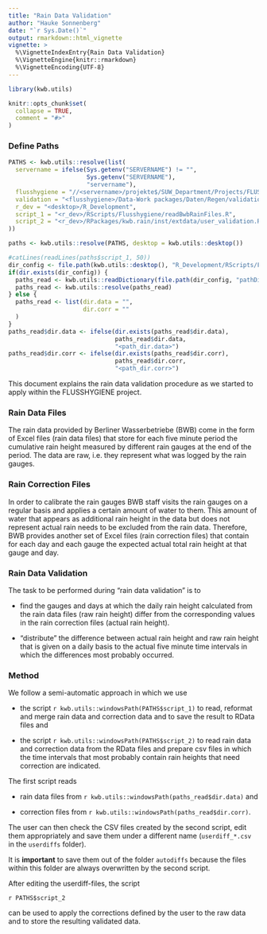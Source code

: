 ```yaml
---
title: "Rain Data Validation"
author: "Hauke Sonnenberg"
date: "`r Sys.Date()`"
output: rmarkdown::html_vignette
vignette: >
  %\VignetteIndexEntry{Rain Data Validation}
  %\VignetteEngine{knitr::rmarkdown}
  %\VignetteEncoding{UTF-8}
---
```


```r
library(kwb.utils)

knitr::opts_chunk$set(
  collapse = TRUE,
  comment = "#>"
)
```

### Define Paths

```r

PATHS <- kwb.utils::resolve(list(
  servername = ifelse(Sys.getenv("SERVERNAME") != "",
                      Sys.getenv("SERVERNAME"),
                      "servername"),
  flusshygiene = "//<servername>/projekte$/SUW_Department/Projects/FLUSSHYGIENE",
  validation = "<flusshygiene>/Data-Work packages/Daten/Regen/validation",
  r_dev = "<desktop>/R_Development",
  script_1 = "<r_dev>/RScripts/Flusshygiene/readBwbRainFiles.R",
  script_2 = "<r_dev>/RPackages/kwb.rain/inst/extdata/user_validation.R"
))

paths <- kwb.utils::resolve(PATHS, desktop = kwb.utils::desktop())

#catLines(readLines(paths$script_1, 50))
dir_config <- file.path(kwb.utils::desktop(), "R_Development/RScripts/Flusshygiene/config")
if(dir.exists(dir_config)) {
  paths_read <- kwb.utils::readDictionary(file.path(dir_config, "pathDictionary.txt"))
  paths_read <- kwb.utils::resolve(paths_read)
} else {
  paths_read <- list(dir.data = "", 
                     dir.corr = ""
  )  
}
paths_read$dir.data <- ifelse(dir.exists(paths_read$dir.data),
                              paths_read$dir.data, 
                              "<path_dir.data>")
paths_read$dir.corr <- ifelse(dir.exists(paths_read$dir.corr),
                              paths_read$dir.corr, 
                              "<path_dir.corr>")
```

This document explains the rain data validation procedure as we started to apply 
within the FLUSSHYGIENE project.

### Rain Data Files

The rain data provided by Berliner Wasserbetriebe (BWB) come in the form of 
Excel files (rain data files) that store for each five minute period the 
cumulative rain height measured by different rain gauges at the end of the 
period. The data are raw, i.e. they represent what was logged by the rain 
gauges. 

### Rain Correction Files

In order to calibrate the rain gauges BWB staff visits the rain gauges on a 
regular basis and applies a certain amount of water to them. This amount of 
water that appears as additional rain height in the data but does not represent 
actual rain needs to be excluded from the rain data. Therefore, BWB provides 
another set of Excel files (rain correction files) that contain for each day and 
each gauge the expected actual total rain height at that gauge and day.

### Rain Data Validation

The task to be performed during "rain data validation" is to 

- find the gauges and days at which the daily rain height calculated from the
rain data files (raw rain height) differ from the corresponding values in the 
rain correction files (actual rain height).

- "distribute" the difference between actual rain height and raw rain height 
that is given on a daily basis to the actual five minute time intervals in 
which the differences most probably occurred.

### Method

We follow a semi-automatic approach in which we use 


- the script ``r kwb.utils::windowsPath(PATHS$script_1)`` to read, reformat and merge rain 
data and correction data and to save the result to RData files and

- the script ``r kwb.utils::windowsPath(PATHS$script_2)`` to read rain data and correction 
data from the RData files and prepare csv files in which the time intervals 
that most probably contain rain heights that need correction are indicated. 

The first script reads 

- rain data files from ``r kwb.utils::windowsPath(paths_read$dir.data)`` and 

- correction files from ``r kwb.utils::windowsPath(paths_read$dir.corr)``.

The user can then check the CSV files created by the second script, edit them 
appropriately and save them under a different name (`userdiff_*.csv` in the
`userdiffs` folder). 

It is **important** to save them out of the folder `autodiffs` because the files 
within this folder are always overwritten by the second script.

After editing the userdiff-files, the script

``r PATHS$script_2``

can be used to apply the corrections defined by the user to the raw data and to 
store the resulting validated data.
